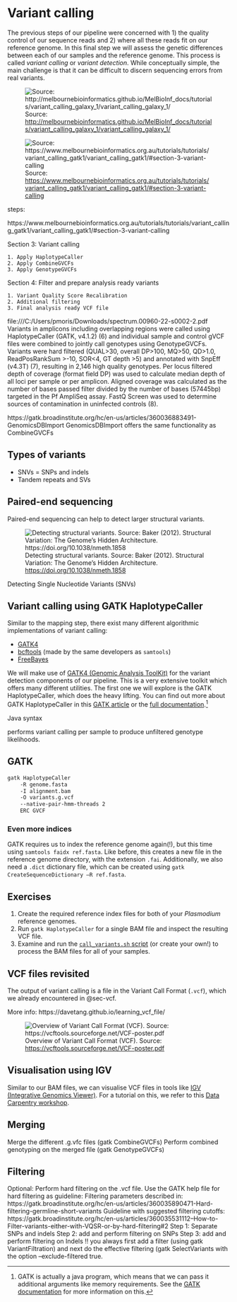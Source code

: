 # Variant calling {#sec-variant-calling}

The previous steps of our pipeline were concerned with 1) the quality control of our sequence reads and 2) where all these reads fit on our reference genome. In this final step we will assess the genetic differences between each of our samples and the reference genome. This process is called _variant calling_ or _variant detection_. While conceptually simple, the main challenge is that it can be difficult to discern sequencing errors from real variants.

<!-- TODO subset of pipeline diagram -->

![Source: [http://melbournebioinformatics.github.io/MelBioInf_docs/tutorials/variant_calling_galaxy_1/variant_calling_galaxy_1/](http://melbournebioinformatics.github.io/MelBioInf_docs/tutorials/variant_calling_galaxy_1/variant_calling_galaxy_1/)](http://melbournebioinformatics.github.io/MelBioInf_docs/tutorials/variant_calling_galaxy_1/media/igv_mb.jpg)

![Source: [https://www.melbournebioinformatics.org.au/tutorials/tutorials/variant_calling_gatk1/variant_calling_gatk1/#section-3-variant-calling](https://www.melbournebioinformatics.org.au/tutorials/tutorials/variant_calling_gatk1/variant_calling_gatk1/#section-3-variant-calling)](https://www.melbournebioinformatics.org.au/tutorials/tutorials/variant_calling_gatk1/media/fig2.png)

steps:

https://www.melbournebioinformatics.org.au/tutorials/tutorials/variant_calling_gatk1/variant_calling_gatk1/#section-3-variant-calling

Section 3: Variant calling

    1. Apply HaplotypeCaller
    2. Apply CombineGVCFs
    3. Apply GenotypeGVCFs

Section 4: Filter and prepare analysis ready variants

    1. Variant Quality Score Recalibration
    2. Additional filtering
    3. Final analysis ready VCF file


file:///C:/Users/pmoris/Downloads/spectrum.00960-22-s0002-2.pdf
Variants in amplicons including overlapping regions were called
using HaplotypeCaller (GATK, v4.1.2) (6) and individual sample and control gVCF files were combined
to jointly call genotypes using GenotypeGVCFs. Variants were hard filtered (QUAL>30, overall DP>100,
MQ>50, QD>1.0, ReadPosRankSum >-10, SOR<4, GT depth >5) and annotated with SnpEff (v4.3T) (7),
resulting in 2,146 high quality genotypes. Per locus filtered depth of coverage (format field DP) was
used to calculate median depth of all loci per sample or per amplicon. Aligned coverage was calculated
as the number of bases passed filter divided by the number of bases (57445bp) targeted in the Pf
AmpliSeq assay. FastQ Screen was used to determine sources of contamination in uninfected controls
(8).



https://gatk.broadinstitute.org/hc/en-us/articles/360036883491-GenomicsDBImport
GenomicsDBImport offers the same functionality as CombineGVCFs


## Types of variants

- SNVs = SNPs and indels
- Tandem repeats and SVs

::: {.callout-note}
## Paired-end sequencing

Paired-end sequencing can help to detect larger structural variants.


![Detecting structural variants. Source: Baker (2012). Structural Variation: The Genome’s Hidden Architecture. [https://doi.org/10.1038/nmeth.1858](https://doi.org/10.1038/nmeth.1858)](../assets/structural-variant-detection.webp)

:::


<!-- https://www.nature.com/articles/nmeth.1858
https://www.nature.com/articles/nmeth.1858/figures/3 -->

Detecting Single Nucleotide Variants (SNVs)
<!-- TODO figure ppt -->

## Variant calling using GATK HaplotypeCaller

::: {.callout-tip}
Similar to the mapping step, there exist many different algorithmic implementations of variant calling:

- [GATK4](https://gatk.broadinstitute.org/hc/en-us)
- [bcftools](http://samtools.github.io/bcftools/) (made by the same developers as `samtools`)
- [FreeBayes](https://github.com/freebayes/freebayes)

<!-- TODO other variant callers: links + explanation -->

:::

We will make use of [GATK4 (Genomic Analysis ToolKit)](https://gatk.broadinstitute.org/hc/en-us) for the variant detection components of our pipeline. This is a very extensive toolkit which offers many different utilities. The first one we will explore is the GATK HaplotypeCaller, which does the heavy lifting. You can find out more about GATK HaplotypeCaller in this [GATK article](https://gatk.broadinstitute.org/hc/en-us/articles/360035531412-HaplotypeCaller-in-a-nutshell) or the [full documentation](https://gatk.broadinstitute.org/hc/en-us/articles/21905025322523-HaplotypeCaller).^[GATK is actually a java program, which means that we can pass it additional arguments like memory requirements. See the [GATK documentation](https://gatk.broadinstitute.org/hc/en-us/articles/360035531892-GATK4-command-line-syntax) for more information on this.]
<!-- TODO fig ppt -->

Java syntax

performs variant calling per sample to produce unfiltered genotype likelihoods.

<!-- Briefly, the HaplotypeCaller works by: 1. Identify active regions or regions with evidence of variations. 2. Re-asssemble the active regions. 3. Re-align active region reads to the assembled regions to identify allele. More details about the HaplotypeCaller can be found here. -->

## GATK

```bash
gatk HaplotypeCaller
    -R genome.fasta
	-I alignment.bam
	-O variants.g.vcf
	--native-pair-hmm-threads 2
    ERC GVCF
```

### Even more indices

GATK requires us to index the reference genome again(!), but this time using `samtools faidx ref.fasta`. Like before, this creates a new file in the reference genome directory, with the extension `.fai`. Additionally, we also need a `.dict` dictionary file, which can be created using `gatk CreateSequenceDictionary –R ref.fasta`.

<!-- TODO bam index also required samtools index alignment.sort.bam -->

::: {.callout-caution}
## Exercises

1. Create the required reference index files for both of your _Plasmodium_ reference genomes.
2. Run `gatk HaplotypeCaller` for a single BAM file and inspect the resulting VCF file.
3. Examine and run the [`call_variants.sh` script](../../training/scripts/call_variants.sh) (or create your own!) to process the BAM files for all of your samples.

:::

## VCF files revisited

The output of variant calling is a file in the Variant Call Format (`.vcf`), which we already encountered in @sec-vcf.

More info: https://davetang.github.io/learning_vcf_file/

![Overview of Variant Call Format (VCF). Source: [https://vcftools.sourceforge.net/VCF-poster.pdf](https://vcftools.sourceforge.net/VCF-poster.pdf)](../assets/vcf-format.png)

## Visualisation using IGV

Similar to our BAM files, we can visualise VCF files in tools like [IGV (Integrative Genomics Viewer)](https://igv.org/). For a tutorial on this, we refer to this [Data Carpentry workshop](https://datacarpentry.org/wrangling-genomics/04-variant_calling.html#viewing-with-igv).


## Merging
Merge the different .g.vfc files  (gatk CombineGVCFs)
Perform combined genotyping on the merged file (gatk GenotypeGVCFs)


## Filtering





::: {.callout-caution}
Optional: Perform hard filtering on the .vcf file. Use the GATK help file for hard filtering as guideline:
Filtering parameters described in: https://gatk.broadinstitute.org/hc/en-us/articles/360035890471-Hard-filtering-germline-short-variants
Guideline with suggested filtering cutoffs: https://gatk.broadinstitute.org/hc/en-us/articles/360035531112--How-to-Filter-variants-either-with-VQSR-or-by-hard-filtering#2
Step 1: Separate SNPs and indels
Step 2: add and perform filtering on SNPs
Step 3: add and perform filtering on Indels
!! you always first add a filter (using gatk VariantFiltration) and next do the effective filtering (gatk SelectVariants with the option --exclude-filtered true.
:::

<!-- TODO: section on GATK best practices + ML prediction of errors -->


<!-- TODO: extra reading
https://www.nature.com/articles/s41576-023-00590-0#Sec2
Fig. 1: Challenges of mapping and variant calling in simple repetitive regions.
https://www.nature.com/articles/s41576-023-00590-0/figures/1

 -->

<!-- TODO left-aligning indels https://training.galaxyproject.org/training-material/topics/variant-analysis/tutorials/non-dip/tutorial.html#left-aligning-indels -->
<!-- TODO filtering reads: https://training.galaxyproject.org/training-material/topics/variant-analysis/tutorials/non-dip/tutorial.html#filtering-reads -->
